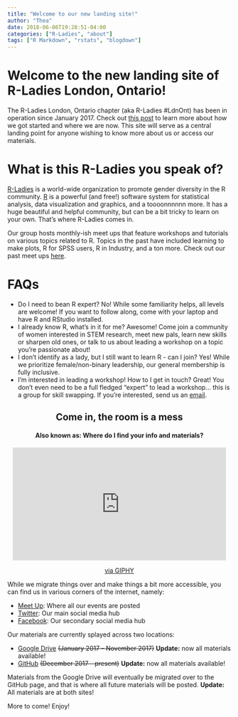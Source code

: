 ```yaml
---
title: "Welcome to our new landing site!"
author: "Thea"
date: 2018-06-06T19:28:51-04:00
categories: ["R-Ladies", "about"]
tags: ["R Markdown", "rstats", "blogdown"]
---
```


# Welcome to the new landing site of R-Ladies London, Ontario!

The R-Ladies London, Ontario chapter (aka R-Ladies #LdnOnt) has been in operation since January 2017. Check out [this post](http://theaknowles.com/post/reflection-a-year-of-r-ladies-ldnont/) to learn more about how we got started and where we are now. This site will serve as a central landing point for anyone wishing to know more about us or access our materials.

# What is this R-Ladies you speak of? 
[R-Ladies](rladies.org) is a world-wide organization to promote gender diversity in the R community. [R](https://www.r-project.org/) is a powerful (and free!) software system for statistical analysis, data visualization and graphics, and a toooonnnnnn more. It has a huge beautiful and helpful community, but can be a bit tricky to learn on your own. That's where R-Ladies comes in. 

Our group hosts monthly-ish meet ups that feature workshops and tutorials on various topics related to R. Topics in the past have included learning to make plots, R for SPSS users, R in Industry, and a ton more. Check out our past meet ups [here](https://www.meetup.com/rladies-ldnont/events/past/). 

# FAQs

- Do I need to bean R expert? No! While some familiarity helps, all levels are welcome! If you want to follow along, come with your laptop and have R and RStudio installed. 
- I already know R, what's in it for me? Awesome! Come join a community of women interested in STEM research, meet new pals, learn new skills or sharpen old ones, or talk to us about leading a workshop on a topic you're passionate about!
- I don't identify as a lady, but I still want to learn R - can I join? Yes! While we prioritize female/non-binary leadership, our general membership is fully inclusive.
- I'm interested in leading a workshop! How to I get in touch? Great! You don't even need to be a full fledged "expert" to lead a workshop... this is a group for skill swapping. If you're interested, send us an [email](ldnont@rladies.org).

<center>
## Come in, the room is a mess
#### Also known as: Where do I find your info and materials?

<iframe src="https://giphy.com/embed/J7L3xr5bo9tsI" width="480" height="254" frameBorder="0" class="giphy-embed" allowFullScreen></iframe><p><a href="https://giphy.com/gifs/malibu-country-J7L3xr5bo9tsI">via GIPHY</a></p>
</center>

While we migrate things over and make things a bit more accessible, you can find us in various corners of the internet, namely:

- [Meet Up](https://www.meetup.com/rladies-ldnont/): Where all our events are posted
- [Twitter](https://twitter.com/rladiesldnont): Our main social media hub
- [Facebook](https://www.facebook.com/rladiesldnont/): Our secondary social media hub

Our materials are currently splayed across two locations:

- [Google Drive](https://drive.google.com/drive/folders/0BzCQiZLG7vQmVm9ISndsRzllbTA?usp=sharing) ~~(January 2017 - November 2017)~~ **Update:** now all materials available!
- [GitHub](https://github.com/rladies/meetup-presentations_london_ontario) ~~(December 2017 - present)~~ **Update:** now all materials available!

Materials from the Google Drive will eventually be migrated over to the GitHub page, and that is where all future materials will be posted. **Update:** All materials are at both sites!

More to come! Enjoy!
